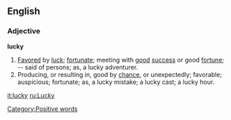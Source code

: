 ==English==

===Adjective===

'''lucky'''

#[[Favore]]d by [[luck]]; [[fortunate]]; meeting with [[good]] [[success]] or good [[fortune]]; -- said of persons; as, a lucky adventurer.
#Producing, or resulting in, good by [[chance]], or unexpectedly; favorable; auspicious; fortunate; as, a lucky mistake; a lucky cast; a lucky hour.

[[Category:Positive words]]

[[it:lucky]]
[[ru:Lucky]]